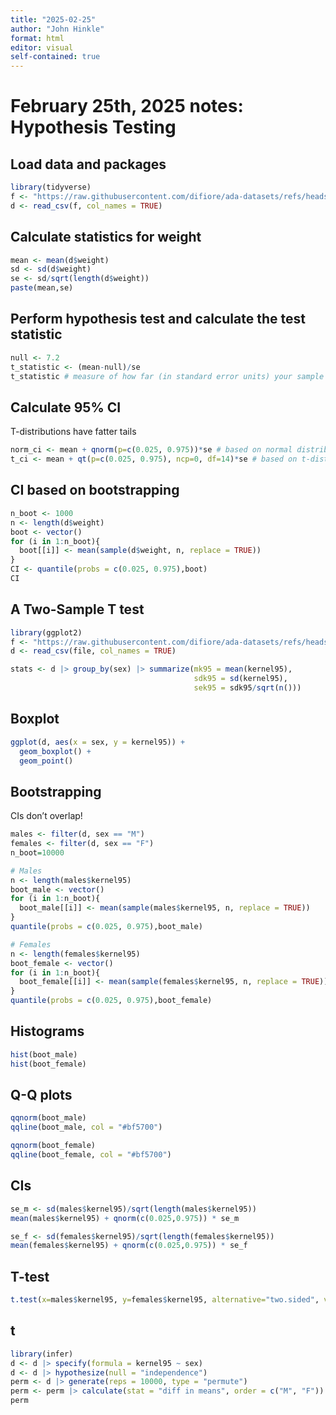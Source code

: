 ```yaml
---
title: "2025-02-25"
author: "John Hinkle"
format: html
editor: visual
self-contained: true
---
```


# February 25th, 2025 notes: Hypothesis Testing

## Load data and packages

```r
library(tidyverse)
f <- "https://raw.githubusercontent.com/difiore/ada-datasets/refs/heads/main/woolly-weights.csv"
d <- read_csv(f, col_names = TRUE)
```

## Calculate statistics for weight

```r
mean <- mean(d$weight)
sd <- sd(d$weight)
se <- sd/sqrt(length(d$weight))
paste(mean,se)
```

## Perform hypothesis test and calculate the test statistic

```r
null <- 7.2
t_statistic <- (mean-null)/se
t_statistic # measure of how far (in standard error units) your sample is from expectation
```

## Calculate 95% CI

T-distributions have fatter tails

```r
norm_ci <- mean + qnorm(p=c(0.025, 0.975))*se # based on normal distribution
t_ci <- mean + qt(p=c(0.025, 0.975), ncp=0, df=14)*se # based on t-distribution
```

## CI based on bootstrapping

```r
n_boot <- 1000
n <- length(d$weight)
boot <- vector()
for (i in 1:n_boot){
  boot[[i]] <- mean(sample(d$weight, n, replace = TRUE))
}
CI <- quantile(probs = c(0.025, 0.975),boot)
CI
```

## A Two-Sample T test

```r
library(ggplot2)
f <- "https://raw.githubusercontent.com/difiore/ada-datasets/refs/heads/main/tbs-2006-2008-ranges.csv"
d <- read_csv(file, col_names = TRUE)

stats <- d |> group_by(sex) |> summarize(mk95 = mean(kernel95), 
                                         sdk95 = sd(kernel95),
                                         sek95 = sdk95/sqrt(n()))
```

## Boxplot

```r
ggplot(d, aes(x = sex, y = kernel95)) +
  geom_boxplot() +
  geom_point()
```

## Bootstrapping

CIs don't overlap!

```r
males <- filter(d, sex == "M")
females <- filter(d, sex == "F")
n_boot=10000

# Males
n <- length(males$kernel95)
boot_male <- vector()
for (i in 1:n_boot){
  boot_male[[i]] <- mean(sample(males$kernel95, n, replace = TRUE))
}
quantile(probs = c(0.025, 0.975),boot_male)

# Females
n <- length(females$kernel95)
boot_female <- vector()
for (i in 1:n_boot){
  boot_female[[i]] <- mean(sample(females$kernel95, n, replace = TRUE))
}
quantile(probs = c(0.025, 0.975),boot_female)
```

## Histograms

```r
hist(boot_male)
hist(boot_female)
```

## Q-Q plots

```r
qqnorm(boot_male)
qqline(boot_male, col = "#bf5700")

qqnorm(boot_female)
qqline(boot_female, col = "#bf5700")
```

## CIs

```r
se_m <- sd(males$kernel95)/sqrt(length(males$kernel95))
mean(males$kernel95) + qnorm(c(0.025,0.975)) * se_m

se_f <- sd(females$kernel95)/sqrt(length(females$kernel95))
mean(females$kernel95) + qnorm(c(0.025,0.975)) * se_f
```

## T-test

```r
t.test(x=males$kernel95, y=females$kernel95, alternative="two.sided", var.equal=TRUE)
```

## t

```r
library(infer)
d <- d |> specify(formula = kernel95 ~ sex)
d <- d |> hypothesize(null = "independence")
perm <- d |> generate(reps = 10000, type = "permute")
perm <- perm |> calculate(stat = "diff in means", order = c("M", "F"))
perm
```
